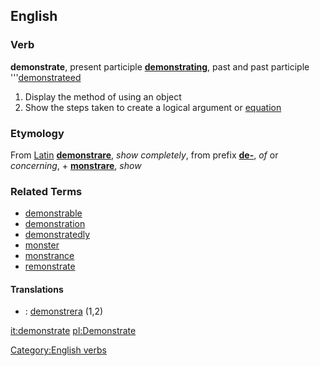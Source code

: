 ==English==
=== Verb ===
'''demonstrate''', present participle '''[[demonstrating]]''', past and past participle '''[[demonstrateed]]

# Display the method of using an object
# Show the steps taken to create a logical argument or [[equation]]


===Etymology===
From [[Latin]] '''[[demonstrare]]''', ''show completely'', from prefix '''[[de-]]''', ''of'' or ''concerning'', + '''[[monstrare]]''', ''show''

===Related Terms===
*[[demonstrable]]
*[[demonstration]]
*[[demonstratedly]]
*[[monster]]
*[[monstrance]]
*[[remonstrate]]

====Translations====
*{{sv}}: [[demonstrera]] (1,2)

[[Category:English verbs]]
[[it:demonstrate]]
[[pl:Demonstrate]]